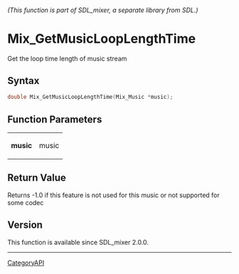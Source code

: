 ====== (This function is part of SDL_mixer, a separate library from SDL.) ======
= Mix_GetMusicLoopLengthTime =

Get the loop time length of music stream 

== Syntax ==

<syntaxhighlight lang='c'>
double Mix_GetMusicLoopLengthTime(Mix_Music *music);
</syntaxhighlight>

== Function Parameters ==

{|
|'''music'''
|music
|}

== Return Value ==

Returns -1.0 if this feature is not used for this music or not supported
for some codec

== Version ==

This function is available since SDL_mixer 2.0.0.

----
[[CategoryAPI]]


